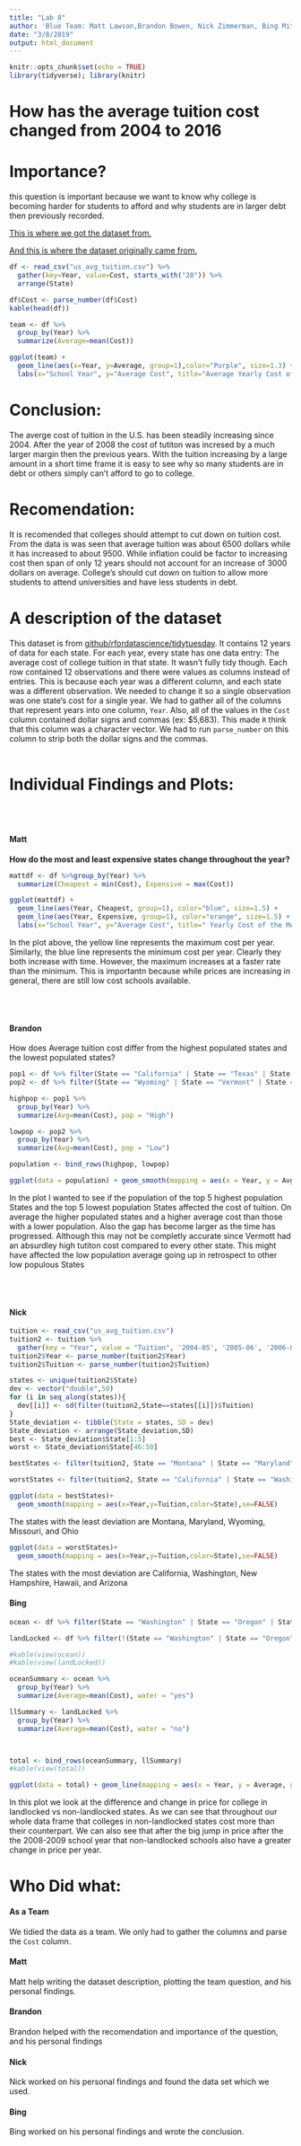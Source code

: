 ```yaml
---
title: "Lab 8"
author: 'Blue Team: Matt Lawson,Brandon Bowen, Nick Zimmerman, Bing Mitchel'
date: "3/8/2019"
output: html_document
---
```


```r
knitr::opts_chunk$set(echo = TRUE)
library(tidyverse); library(knitr)
```


# How has the average tuition cost changed from 2004 to 2016

# Importance?
  this question is important because we want to know why college is becoming harder for students to afford and why students are in larger debt then previously recorded.

[This is where we got the dataset from.](https://github.com/rfordatascience/tidytuesday/tree/master/data/2018/2018-04-02)

[And this is where the dataset originally came from.](https://onlinembapage.com/average-tuition-and-educational-attainment-in-the-united-states/)


```r
df <- read_csv("us_avg_tuition.csv") %>%
  gather(key=Year, value=Cost, starts_with("20")) %>%
  arrange(State) 

df$Cost <- parse_number(df$Cost)
kable(head(df))
```


```r
team <- df %>%
  group_by(Year) %>%
  summarize(Average=mean(Cost))

ggplot(team) + 
  geom_line(aes(x=Year, y=Average, group=1),color="Purple", size=1.3) + 
  labs(x="School Year", y="Average Cost", title="Average Yearly Cost of Tuition in the U.S.")
```

  
  
# Conclusion:

The averge cost of tuition in the U.S. has been steadily increasing since 2004. After the year of 2008 the cost of tutiton was incresed by a much larger margin then the previous years. With the tuition increasing by a large amount in a short time frame it is easy to see why so many students are in debt or others simply can't afford to go to college.  


# Recomendation:

It is recomended that colleges should attempt to cut down on tuition cost. From the data is was seen that average tuition was about 6500 dollars while it has increased to about 9500. While inflation could be factor to increasing cost then span of only 12 years should not account for an increase of 3000 dollars on average. College's should cut down on tuition to allow more students to attend universities and have less students in debt. 




# A description of the dataset

This dataset is from [github/rfordatascience/tidytuesday](https://github.com/rfordatascience/tidytuesday). It contains 12 years of data for each state. For each year, every state has one data entry: The average cost of college tuition in that state. It wasn't fully tidy though. Each row contained 12 observations and there were values as columns instead of entries. This is because each year was a different column, and each state was a different observation. We needed to change it so a single observation was one state's cost for a single year. We had to gather all of the columns that represent years into one column, `Year`. Also, all of the values in the `Cost` column contained dollar signs and commas (ex: $5,683). This made `R` think that this column was a character vector. We had to run `parse_number` on this column to strip both the dollar signs and the commas.
<br><br>


# Individual Findings and Plots:
  <br><br>
  
#### Matt

__How do the most and least expensive states change throughout the year?__
```r
mattdf <- df %>%group_by(Year) %>%
  summarize(Cheapest = min(Cost), Expensive = max(Cost))

ggplot(mattdf) +
  geom_line(aes(Year, Cheapest, group=1), color="blue", size=1.5) +
  geom_line(aes(Year, Expensive, group=1), color="orange", size=1.5) + 
  labs(x="School Year", y="Average Cost", title=" Yearly Cost of the Most Expensive and Least Expensive States")
```

In the plot above, the yellow line represents the maximum cost per year. Similarly, the blue line represents the minimum cost per year. Clearly they both increase with time. However, the maximum increases at a faster rate than the minimum. This is importantn because while prices are increasing in general, there are still low cost schools available.
 
<br><br>

#### Brandon 

  How does Average tuition cost differ from the highest populated states and the lowest populated states?
```r
pop1 <- df %>% filter(State == "California" | State == "Texas" | State == "Florida" | State == "New York" | State == "Pennsylvania")
pop2 <- df %>% filter(State == "Wyoming" | State == "Vermont" | State == "North Dakota" | State == "Alaska" | State == "South Dakota" | State == "Arizona")

highpop <- pop1 %>%
  group_by(Year) %>%
  summarize(Avg=mean(Cost), pop = "High")

lowpop <- pop2 %>%
  group_by(Year) %>%
  summarize(Avg=mean(Cost), pop = "Low")

population <- bind_rows(highpop, lowpop)

ggplot(data = population) + geom_smooth(mapping = aes(x = Year, y = Avg, group = pop, color = pop), se = FALSE)
```
  
In the plot I wanted to see if the population of the top 5 highest population States and the top 5 lowest population States affected the cost of tuition. On average the higher populated states and a higher average cost than those with a lower population. Also the gap has become larger as the time has progressed. Although this may not be completly accurate since Vermott had an absurdley high tutiton cost compared to every other state. This might have affected the low population average going up in retrospect to other low populous States  

<br><br>

#### Nick


```r
tuition <- read_csv("us_avg_tuition.csv")
tuition2 <- tuition %>%
  gather(key = "Year", value = "Tuition", '2004-05', '2005-06', '2006-07', '2007-08', '2008-09', '2010-11', '2011-12', '2012-13', '2013-14', '2014-15', '2015-16', '2009-10')
tuition2$Year <- parse_number(tuition2$Year)
tuition2$Tuition <- parse_number(tuition2$Tuition)

states <- unique(tuition2$State)
dev <- vector("double",50)
for (i in seq_along(states)){
  dev[[i]] <- sd(filter(tuition2,State==states[[i]])$Tuition)
}
State_deviation <- tibble(State = states, SD = dev)
State_deviation <- arrange(State_deviation,SD)
best <- State_deviation$State[1:5]
worst <- State_deviation$State[46:50]

bestStates <- filter(tuition2, State == "Montana" | State == "Maryland" | State == "Wyoming" | State == "Missouri" | State == "Ohio")

worstStates <- filter(tuition2, State == "California" | State == "Washington" | State == "New Hampshire" | State == "Hawaii" | State == "Arizona")

```

```r
ggplot(data = bestStates)+
  geom_smooth(mapping = aes(x=Year,y=Tuition,color=State),se=FALSE)
```

The states with the least deviation are Montana, Maryland, Wyoming, Missouri, and Ohio

```r
ggplot(data = worstStates)+
  geom_smooth(mapping = aes(x=Year,y=Tuition,color=State),se=FALSE)
```

The states with the most deviation are California, Washington, New Hampshire, Hawaii, and Arizona

 

#### Bing

```r
ocean <- df %>% filter(State == "Washington" | State == "Oregon" | State == "California" | State == "Texas" | State == "Louisianna" | State == "Mississippi" | State == "Alabama" | State == "Florida" | State == "Georgia" | State == "South Carolina" | State == "North Carolina" | State == "Virginia" | State == "Maryland" | State == "Delaware" | State == "New Jersey" | State == "New York" | State == "Connecticut" | State == "Rhode Island" | State == "Massachussetts"| State == "New Hampshire" | State == "Maine" | State == "Hawaii" | State == "Alaska")

landLocked <- df %>% filter(!(State == "Washington" | State == "Oregon" | State == "California" | State == "Texas" | State == "Louisianna" | State == "Mississippi" | State == "Alabama" | State == "Florida" | State == "Georgia" | State == "South Carolina" | State == "North Carolina" | State == "Virginia" | State == "Maryland" | State == "Delaware" | State == "New Jersey" | State == "New York" | State == "Connecticut" | State == "Rhode Island" | State == "Massachussetts"| State == "New Hampshire" | State == "Maine" | State == "Hawaii" | State == "Alaska"))

#kable(view(ocean))
#kable(view(landLocked))

oceanSummary <- ocean %>%
  group_by(Year) %>%
  summarize(Average=mean(Cost), water = "yes")

llSummary <- landLocked %>%
  group_by(Year) %>%
  summarize(Average=mean(Cost), water = "no")



total <- bind_rows(oceanSummary, llSummary)
#kable(view(total))

ggplot(data = total) + geom_line(mapping = aes(x = Year, y = Average, group = water, color = water))
```

In this plot we look at the difference and change in price for college in landlocked vs non-landlocked states. As we can see that throughout our whole data frame that colleges in non-landlocked states cost more than their counterpart. We can also see that after the big jump in price after the the 2008-2009 school year that non-landlocked schools also have a greater change in price per year.

 

# Who Did what:

#### As a Team
We tidied the data as a team. We only had to gather the columns and parse the `Cost` column.

#### Matt  
Matt help writing the dataset description, plotting the team question, and his personal findings. 


  

#### Brandon
Brandon helped with the recomendation and importance of the question, and his personal findings

  

#### Nick
Nick worked on his personal findings and found the data set which we used.

  

#### Bing
Bing worked on his personal findings and wrote the conclusion.
